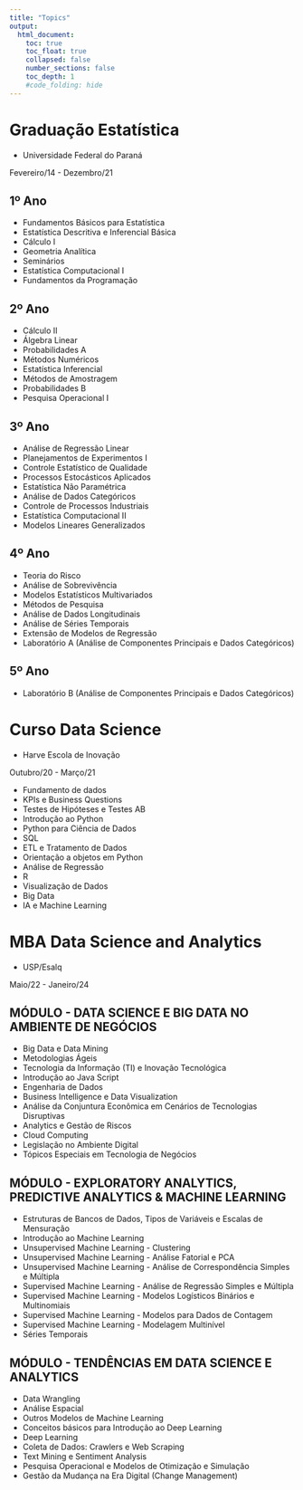 ```yaml
---
title: "Topics"
output:
  html_document:
    toc: true
    toc_float: true
    collapsed: false
    number_sections: false
    toc_depth: 1
    #code_folding: hide
---
```



# Graduação Estatística

 - Universidade Federal do Paraná
 
Fevereiro/14 - Dezembro/21

## 1º Ano

- Fundamentos Básicos para Estatística
- Estatística Descritiva e Inferencial Básica
- Cálculo I
- Geometria Analítica
- Seminários
- Estatística Computacional I
- Fundamentos da Programação



## 2º Ano

- Cálculo II
- Álgebra Linear
- Probabilidades A
- Métodos Numéricos
- Estatística Inferencial
- Métodos de Amostragem
- Probabilidades B
- Pesquisa Operacional I

## 3º Ano

- Análise de Regressão Linear
- Planejamentos de Experimentos I
- Controle Estatístico de Qualidade
- Processos Estocásticos Aplicados
- Estatística Não Paramétrica 
- Análise de Dados Categóricos 
- Controle de Processos Industriais 
- Estatística Computacional II
- Modelos Lineares Generalizados 


## 4º Ano

- Teoria do Risco
- Análise de Sobrevivência 
- Modelos Estatísticos Multivariados 
- Métodos de Pesquisa
- Análise de Dados Longitudinais 
- Análise de Séries Temporais
- Extensão de Modelos de Regressão
- Laboratório A (Análise de Componentes Principais e Dados Categóricos)

## 5º Ano

- Laboratório B (Análise de Componentes Principais e Dados Categóricos)

# Curso Data Science 

 - Harve Escola de Inovação

Outubro/20 - Março/21

- Fundamento de dados
- KPIs e Business Questions
- Testes de Hipóteses e Testes AB
- Introdução ao Python
- Python para Ciência de Dados
- SQL
- ETL e Tratamento de Dados
- Orientação a objetos em Python
- Análise de Regressão
- R
- Visualização de Dados 
- Big Data
- IA e Machine Learning

# MBA Data Science and Analytics

 - USP/Esalq

Maio/22 - Janeiro/24

## MÓDULO - DATA SCIENCE E BIG DATA NO AMBIENTE DE NEGÓCIOS

- Big Data e Data Mining
- Metodologias Ágeis
- Tecnologia da Informação (TI) e Inovação Tecnológica
- Introdução ao Java Script
- Engenharia de Dados
- Business Intelligence e Data Visualization
- Análise da Conjuntura Econômica em Cenários de Tecnologias Disruptivas
- Analytics e Gestão de Riscos
- Cloud Computing
- Legislação no Ambiente Digital
- Tópicos Especiais em Tecnologia de Negócios


## MÓDULO - EXPLORATORY ANALYTICS, PREDICTIVE ANALYTICS & MACHINE LEARNING
- Estruturas de Bancos de Dados, Tipos de Variáveis e Escalas de Mensuração
- Introdução ao Machine Learning
- Unsupervised Machine Learning - Clustering
- Unsupervised Machine Learning - Análise Fatorial e PCA
- Unsupervised Machine Learning - Análise de Correspondência Simples e Múltipla
- Supervised Machine Learning - Análise de Regressão Simples e Múltipla
- Supervised Machine Learning - Modelos Logísticos Binários e Multinomiais
- Supervised Machine Learning - Modelos para Dados de Contagem
- Supervised Machine Learning - Modelagem Multinível
- Séries Temporais
 

## MÓDULO - TENDÊNCIAS EM DATA SCIENCE E ANALYTICS
- Data Wrangling
- Análise Espacial
- Outros Modelos de Machine Learning
- Conceitos básicos para Introdução ao Deep Learning
- Deep Learning
- Coleta de Dados: Crawlers e Web Scraping
- Text Mining e Sentiment Analysis
- Pesquisa Operacional e Modelos de Otimização e Simulação
- Gestão da Mudança na Era Digital (Change Management)
